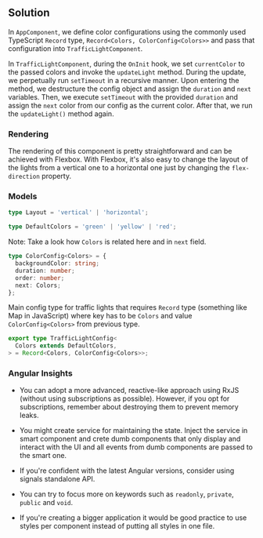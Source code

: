 
## Solution

In `AppComponent`, we define color configurations using the commonly used TypeScript `Record` type, `Record<Colors, ColorConfig<Colors>>` and pass that configuration into `TrafficLightComponent`.

In `TrafficLightComponent`, during the `OnInit` hook, we set `currentColor` to the passed colors and invoke the `updateLight` method. During the update, we perpetually run `setTimeout` in a recursive manner. Upon entering the method, we destructure the config object and assign the `duration` and `next` variables. Then, we execute `setTimeout` with the provided `duration` and assign the `next` color from our config as the current color. After that, we run the `updateLight()` method again.

### Rendering

The rendering of this component is pretty straightforward and can be achieved with Flexbox. With Flexbox, it's also easy to change the layout of the lights from a vertical one to a horizontal one just by changing the `flex-direction` property.

### Models

```typescript
type Layout = 'vertical' | 'horizontal';
```

```typescript
type DefaultColors = 'green' | 'yellow' | 'red';
```

Note: Take a look how `Colors` is related here and in `next` field.

```typescript
type ColorConfig<Colors> = {
  backgroundColor: string;
  duration: number;
  order: number;
  next: Colors;
};
```

Main config type for traffic lights that requires `Record` type (something like Map in JavaScript) where key has to be `Colors` and value `ColorConfig<Colors>` from previous type.

```typescript
export type TrafficLightConfig<
  Colors extends DefaultColors,
> = Record<Colors, ColorConfig<Colors>>;
```

### Angular Insights

- You can adopt a more advanced, reactive-like approach using RxJS (without using subscriptions as possible). However, if you opt for subscriptions, remember about destroying them to prevent memory leaks.

- You might create service for maintaining the state. Inject the service in smart component and crete dumb components that only display and interact with the UI and all events from dumb components are passed to the smart one.

- If you're confident with the latest Angular versions, consider using signals standalone API.

- You can try to focus more on keywords such as `readonly`, `private`, `public` and `void`.

- If you're creating a bigger application it would be good practice to use styles per component instead of putting all styles in one file.
  <TestCases />
  <Notes />
